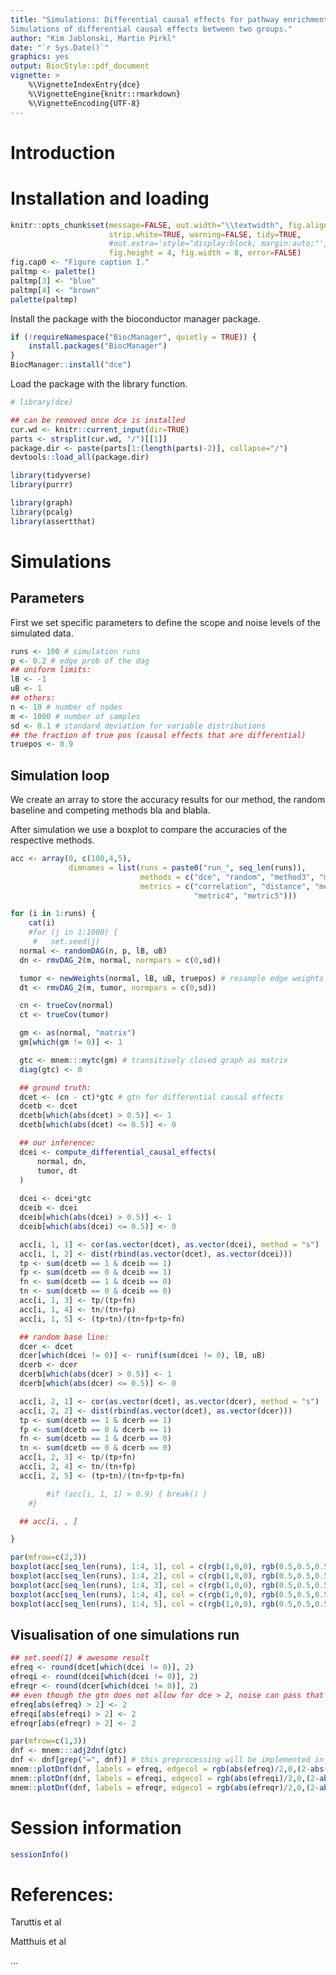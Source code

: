 ```yaml
---
title: "Simulations: Differential causal effects for pathway enrichment \n
Simulations of differential causal effects between two groups."
author: "Kim Jablonski, Martin Pirkl"
date: "`r Sys.Date()`"
graphics: yes
output: BiocStyle::pdf_document
vignette: >
    %\VignetteIndexEntry{dce}
    %\VignetteEngine{knitr::rmarkdown}
    %\VignetteEncoding{UTF-8}
---
```


# Introduction



# Installation and loading
```r
knitr::opts_chunk$set(message=FALSE, out.width="\\textwidth", fig.align="center",
                      strip.white=TRUE, warning=FALSE, tidy=TRUE,
                      #out.extra='style="display:block; margin:auto;"',
                      fig.height = 4, fig.width = 8, error=FALSE)
fig.cap0 <- "Figure caption 1."
paltmp <- palette()
paltmp[3] <- "blue"
paltmp[4] <- "brown"
palette(paltmp)
```
Install the package with the bioconductor manager package.
```r
if (!requireNamespace("BiocManager", quietly = TRUE)) {
    install.packages("BiocManager")
}
BiocManager::install("dce")
```
Load the package with the library function.
```r
# library(dce)

## can be removed once dce is installed
cur.wd <- knitr::current_input(dir=TRUE)
parts <- strsplit(cur.wd, "/")[[1]]
package.dir <- paste(parts[1:(length(parts)-2)], collapse="/")
devtools::load_all(package.dir)

library(tidyverse)
library(purrr)

library(graph)
library(pcalg)
library(assertthat)

```

# Simulations

## Parameters

First we set specific parameters to define the scope and noise levels
of the simulated data.

```r
runs <- 100 # simulation runs
p <- 0.2 # edge prob of the dag
## uniform limits:
lB <- -1
uB <- 1
## others:
n <- 10 # number of nodes
m <- 1000 # number of samples
sd <- 0.1 # standard deviation for variable distributions
## the fraction of true pos (causal effects that are differential)
truepos <- 0.9
```

## Simulation loop

We create an array to store the accuracy results for our method, the
random baseline and competing methods bla and blabla. \textcolor{red}{see github project}

After simulation we use a boxplot to compare the accuracies of the
respective methods.

```r
acc <- array(0, c(100,4,5),
             dimnames = list(runs = paste0("run_", seq_len(runs)),
                             methods = c("dce", "random", "method3", "method3"),
                             metrics = c("correlation", "distance", "metric3",
                                         "metric4", "metric5")))

for (i in 1:runs) {
    cat(i)
    #for (j in 1:1000) {
     #   set.seed(j)
  normal <- randomDAG(n, p, lB, uB)
  dn <- rmvDAG_2(m, normal, normpars = c(0,sd))

  tumor <- newWeights(normal, lB, uB, truepos) # resample edge weights
  dt <- rmvDAG_2(m, tumor, normpars = c(0,sd))

  cn <- trueCov(normal)
  ct <- trueCov(tumor)

  gm <- as(normal, "matrix")
  gm[which(gm != 0)] <- 1

  gtc <- mnem:::mytc(gm) # transitively closed graph as matrix
  diag(gtc) <- 0

  ## ground truth:
  dcet <- (cn - ct)*gtc # gtn for differential causal effects
  dcetb <- dcet
  dcetb[which(abs(dcet) > 0.5)] <- 1
  dcetb[which(abs(dcet) <= 0.5)] <- 0

  ## our inference:
  dcei <- compute_differential_causal_effects(
      normal, dn,
      tumor, dt
  )
  
  dcei <- dcei*gtc
  dceib <- dcei
  dceib[which(abs(dcei) > 0.5)] <- 1
  dceib[which(abs(dcei) <= 0.5)] <- 0

  acc[i, 1, 1] <- cor(as.vector(dcet), as.vector(dcei), method = "s")
  acc[i, 1, 2] <- dist(rbind(as.vector(dcet), as.vector(dcei)))
  tp <- sum(dcetb == 1 & dceib == 1)
  fp <- sum(dcetb == 0 & dceib == 1)
  fn <- sum(dcetb == 1 & dceib == 0)
  tn <- sum(dcetb == 0 & dceib == 0)
  acc[i, 1, 3] <- tp/(tp+fn)
  acc[i, 1, 4] <- tn/(tn+fp)
  acc[i, 1, 5] <- (tp+tn)/(tn+fp+tp+fn)

  ## random base line:
  dcer <- dcet
  dcer[which(dcei != 0)] <- runif(sum(dcei != 0), lB, uB)
  dcerb <- dcer
  dcerb[which(abs(dcer) > 0.5)] <- 1
  dcerb[which(abs(dcer) <= 0.5)] <- 0

  acc[i, 2, 1] <- cor(as.vector(dcet), as.vector(dcer), method = "s")
  acc[i, 2, 2] <- dist(rbind(as.vector(dcet), as.vector(dcer)))
  tp <- sum(dcetb == 1 & dcerb == 1)
  fp <- sum(dcetb == 0 & dcerb == 1)
  fn <- sum(dcetb == 1 & dcerb == 0)
  tn <- sum(dcetb == 0 & dcerb == 0)
  acc[i, 2, 3] <- tp/(tp+fn)
  acc[i, 2, 4] <- tn/(tn+fp)
  acc[i, 2, 5] <- (tp+tn)/(tn+fp+tp+fn)

        #if (acc[i, 1, 1] > 0.9) { break() }
    #}

  ## acc[i, , ]

}

par(mfrow=c(2,3))
boxplot(acc[seq_len(runs), 1:4, 1], col = c(rgb(1,0,0), rgb(0.5,0.5,0.5), rgb(0,1,0), rgb(0,0,1)), main="Correlation")
boxplot(acc[seq_len(runs), 1:4, 2], col = c(rgb(1,0,0), rgb(0.5,0.5,0.5), rgb(0,1,0), rgb(0,0,1)), main="Distance")
boxplot(acc[seq_len(runs), 1:4, 3], col = c(rgb(1,0,0), rgb(0.5,0.5,0.5), rgb(0,1,0), rgb(0,0,1)), main="Sensitivity")
boxplot(acc[seq_len(runs), 1:4, 4], col = c(rgb(1,0,0), rgb(0.5,0.5,0.5), rgb(0,1,0), rgb(0,0,1)), main="Specificity")
boxplot(acc[seq_len(runs), 1:4, 5], col = c(rgb(1,0,0), rgb(0.5,0.5,0.5), rgb(0,1,0), rgb(0,0,1)), main="Accuracy")
```

## Visualisation of one simulations run


```r
## set.seed(1) # awesome result
efreq <- round(dcet[which(dcei != 0)], 2)
efreqi <- round(dcei[which(dcei != 0)], 2)
efreqr <- round(dcer[which(dcei != 0)], 2)
## even though the gtn does not allow for dce > 2, noise can pass that limit (just for the colors)
efreq[abs(efreq) > 2] <- 2
efreqi[abs(efreqi) > 2] <- 2
efreqr[abs(efreqr) > 2] <- 2

par(mfrow=c(1,3))
dnf <- mnem:::adj2dnf(gtc)
dnf <- dnf[grep("=", dnf)] # this preprocessing will be implemented in plotDnf (bug)
mnem::plotDnf(dnf, labels = efreq, edgecol = rgb(abs(efreq)/2,0,(2-abs(efreq))/2))
mnem::plotDnf(dnf, labels = efreqi, edgecol = rgb(abs(efreqi)/2,0,(2-abs(efreqi))/2))
mnem::plotDnf(dnf, labels = efreqr, edgecol = rgb(abs(efreqr)/2,0,(2-abs(efreqr))/2))
```

# Session information

```r
sessionInfo()
```

# References:

Taruttis et al

Matthuis et al

...
